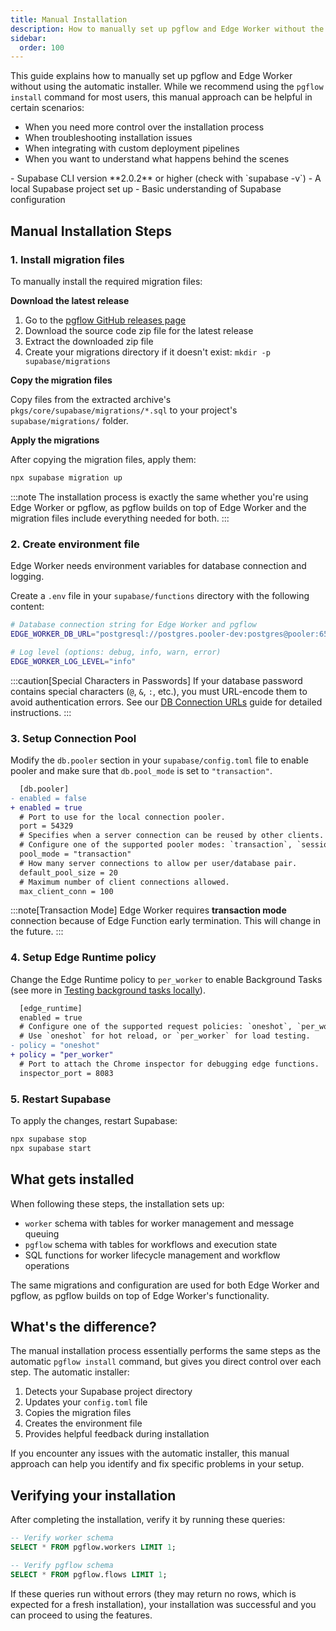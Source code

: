 ```yaml
---
title: Manual Installation
description: How to manually set up pgflow and Edge Worker without the installer
sidebar:
  order: 100
---
```



This guide explains how to manually set up pgflow and Edge Worker without using the automatic installer. While we recommend using the `pgflow install` command for most users, this manual approach can be helpful in certain scenarios:

- When you need more control over the installation process
- When troubleshooting installation issues
- When integrating with custom deployment pipelines
- When you want to understand what happens behind the scenes

<Aside type="caution" title="Prerequisites">
- Supabase CLI version **2.0.2** or higher (check with `supabase -v`)
- A local Supabase project set up
- Basic understanding of Supabase configuration
</Aside>

## Manual Installation Steps

### 1. Install migration files

To manually install the required migration files:

**Download the latest release**

1. Go to the [pgflow GitHub releases page](https://github.com/pgflow-dev/pgflow/releases)
2. Download the source code zip file for the latest release
3. Extract the downloaded zip file
4. Create your migrations directory if it doesn't exist: `mkdir -p supabase/migrations`

**Copy the migration files**

Copy files from the extracted archive's `pkgs/core/supabase/migrations/*.sql` to your project's `supabase/migrations/` folder.

**Apply the migrations**

After copying the migration files, apply them:

```bash frame="none"
npx supabase migration up
```

:::note
The installation process is exactly the same whether you're using Edge Worker or pgflow, as pgflow builds on top of Edge Worker and the migration files include everything needed for both.
:::

### 2. Create environment file

Edge Worker needs environment variables for database connection and logging.

Create a `.env` file in your `supabase/functions` directory with the following content:

```bash
# Database connection string for Edge Worker and pgflow
EDGE_WORKER_DB_URL="postgresql://postgres.pooler-dev:postgres@pooler:6543/postgres"

# Log level (options: debug, info, warn, error)
EDGE_WORKER_LOG_LEVEL="info"
```

:::caution[Special Characters in Passwords]
If your database password contains special characters (`@`, `&`, `:`, etc.), you must URL-encode them to avoid authentication errors. See our [DB Connection URLs](/deploy/maintain/connection-string/) guide for detailed instructions.
:::

### 3. Setup Connection Pool

Modify the `db.pooler` section in your `supabase/config.toml` file
to enable pooler and make sure that `db.pool_mode` is set to `"transaction"`.

```diff lang="toml" {8}
  [db.pooler]
- enabled = false
+ enabled = true
  # Port to use for the local connection pooler.
  port = 54329
  # Specifies when a server connection can be reused by other clients.
  # Configure one of the supported pooler modes: `transaction`, `session`.
  pool_mode = "transaction"
  # How many server connections to allow per user/database pair.
  default_pool_size = 20
  # Maximum number of client connections allowed.
  max_client_conn = 100
```

:::note[Transaction Mode]
Edge Worker requires **transaction mode** connection because of Edge
Function early termination. This will change in the future.
:::

### 4. Setup Edge Runtime policy

Change the Edge Runtime policy to `per_worker` to enable
Background Tasks (see more in [Testing background tasks locally](https://supabase.com/docs/guides/functions/background-tasks#testing-background-tasks-locally)).

  ```diff lang="toml"
    [edge_runtime]
    enabled = true
    # Configure one of the supported request policies: `oneshot`, `per_worker`.
    # Use `oneshot` for hot reload, or `per_worker` for load testing.
  - policy = "oneshot"
  + policy = "per_worker"
    # Port to attach the Chrome inspector for debugging edge functions.
    inspector_port = 8083
  ```

### 5. Restart Supabase

To apply the changes, restart Supabase:

```bash frame="none"
npx supabase stop
npx supabase start
```

## What gets installed

When following these steps, the installation sets up:

- `worker` schema with tables for worker management and message queuing
- `pgflow` schema with tables for workflows and execution state
- SQL functions for worker lifecycle management and workflow operations

The same migrations and configuration are used for both Edge Worker and pgflow, as pgflow builds on top of Edge Worker's functionality.

## What's the difference?

The manual installation process essentially performs the same steps as the automatic `pgflow install` command, but gives you direct control over each step. The automatic installer:

1. Detects your Supabase project directory
2. Updates your `config.toml` file
3. Copies the migration files
4. Creates the environment file
5. Provides helpful feedback during installation

If you encounter any issues with the automatic installer, this manual approach can help you identify and fix specific problems in your setup.

## Verifying your installation

After completing the installation, verify it by running these queries:

```sql
-- Verify worker schema
SELECT * FROM pgflow.workers LIMIT 1;

-- Verify pgflow schema
SELECT * FROM pgflow.flows LIMIT 1;
```

If these queries run without errors (they may return no rows, which is expected for a fresh installation), your installation was successful and you can proceed to using the features.
